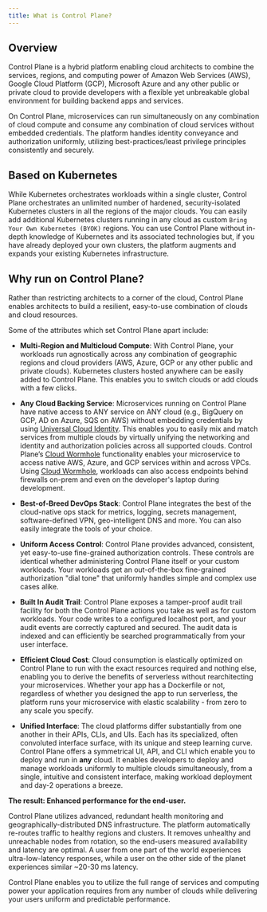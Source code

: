 ```yaml
---
title: What is Control Plane?
---
```


## Overview

Control Plane is a hybrid platform enabling cloud architects to combine the services, regions, and computing power of Amazon Web Services (AWS), Google Cloud Platform (GCP), Microsoft Azure and any other public or private cloud to provide developers with a flexible yet unbreakable global environment for building backend apps and services.

On Control Plane, microservices can run simultaneously on any combination of cloud compute and consume any combination of cloud services without embedded credentials. The platform handles identity conveyance and authorization uniformly, utilizing best-practices/least privilege principles consistently and securely.

## Based on Kubernetes

While Kubernetes orchestrates workloads within a single cluster, Control Plane orchestrates an unlimited number of hardened, security-isolated Kubernetes clusters in all the regions of the major clouds. You can easily add additional Kubernetes clusters running in any cloud as custom `Bring Your Own Kubernetes (BYOK)` regions. You can use Control Plane without in-depth knowledge of Kubernetes and its associated technologies but, if you have already deployed your own clusters, the platform augments and expands your existing Kubernetes infrastructure.

## Why run on Control Plane?

Rather than restricting architects to a corner of the cloud, Control Plane enables architects to build a resilient, easy-to-use combination of clouds and cloud resources.

Some of the attributes which set Control Plane apart include:

- **Multi-Region and Multicloud Compute**: With Control Plane, your workloads run agnostically across any combination of geographic regions and cloud providers (AWS, Azure, GCP or any other public and private clouds). Kubernetes clusters hosted anywhere can be easily added to Control Plane. This enables you to switch clouds or add clouds with a few clicks.

- **Any Cloud Backing Service**: Microservices running on Control Plane have native access to ANY service on ANY cloud (e.g., BigQuery on GCP, AD on Azure, SQS on AWS) without embedding credentials by using [Universal Cloud Identity](/reference/identity#cloud-access-universal-cloud-identity-universal-cloud-identity). This enables you to easily mix and match services from multiple clouds by virtually unifying the networking and identity and authorization policies across all supported clouds. Control Plane’s [Cloud Wormhole](/reference/identity#network-resources-cloud-wormholes-cloud-wormhole) functionality enables your microservice to access native AWS, Azure, and GCP services within and across VPCs. Using [Cloud Wormhole](/reference/identity#network-resources-cloud-wormholes-cloud-wormhole), workloads can also access endpoints behind firewalls on-prem and even on the developer's laptop during development.

- **Best-of-Breed DevOps Stack**: Control Plane integrates the best of the cloud-native ops stack for metrics, logging, secrets management, software-defined VPN, geo-intelligent DNS and more. You can also easily integrate the tools of your choice.

- **Uniform Access Control**: Control Plane provides advanced, consistent, yet easy-to-use fine-grained authorization controls. These controls are identical whether administering Control Plane itself or your custom workloads. Your workloads get an out-of-the-box fine-grained authorization "dial tone" that uniformly handles simple and complex use cases alike.

- **Built In Audit Trail**: Control Plane exposes a tamper-proof audit trail facility for both the Control Plane actions you take as well as for custom workloads. Your code writes to a configured localhost port, and your audit events are correctly captured and secured. The audit data is indexed and can efficiently be searched programmatically from your user interface.

- **Efficient Cloud Cost**: Cloud consumption is elastically optimized on Control Plane to run with the exact resources required and nothing else, enabling you to derive the benefits of serverless without rearchitecting your microservices. Whether your app has a Dockerfile or not, regardless of whether you designed the app to run serverless, the platform runs your microservice with elastic scalability - from zero to any scale you specify.

- **Unified Interface**: The cloud platforms differ substantially from one another in their APIs, CLIs, and UIs. Each has its specialized, often convoluted interface surface, with its unique and steep learning curve. Control Plane offers a symmetrical UI, API, and CLI which enable you to deploy and run in **any** cloud. It enables developers to deploy and manage workloads uniformly to multiple clouds simultaneously, from a single, intuitive and consistent interface, making workload deployment and day-2 operations a breeze.

**The result: Enhanced performance for the end-user.**

Control Plane utilizes advanced, redundant health monitoring and geographically-distributed DNS infrastructure. The platform automatically re-routes traffic to healthy regions and clusters. It removes unhealthy and unreachable nodes from rotation, so the end-users measured availability and latency are optimal. A user from one part of the world experiences ultra-low-latency responses, while a user on the other side of the planet experiences similar ~20-30 ms latency.

Control Plane enables you to utilize the full range of services and computing power your application requires from any number of clouds while delivering your users uniform and predictable performance.
